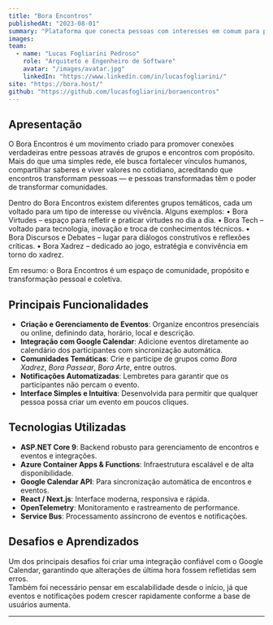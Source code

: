 ```yaml
---
title: "Bora Encontros"
publishedAt: "2023-08-01"
summary: "Plataforma que conecta pessoas com interesses em comum para promover encontros, eventos e experiências memoráveis."
images:
team:
  - name: "Lucas Fogliarini Pedroso"
    role: "Arquiteto e Engenheiro de Software"
    avatar: "/images/avatar.jpg"
    linkedIn: "https://www.linkedin.com/in/lucasfogliarini/"
site: "https://bora.host/"
github: "https://github.com/lucasfogliarini/boraencontros"
---
```


## Apresentação

O Bora Encontros é um movimento criado para promover conexões verdadeiras entre pessoas através de grupos e encontros com propósito.
Mais do que uma simples rede, ele busca fortalecer vínculos humanos, compartilhar saberes e viver valores no cotidiano, acreditando que encontros transformam pessoas — e pessoas transformadas têm o poder de transformar comunidades.

Dentro do Bora Encontros existem diferentes grupos temáticos, cada um voltado para um tipo de interesse ou vivência. Alguns exemplos:
	•	Bora Virtudes – espaço para refletir e praticar virtudes no dia a dia.
	•	Bora Tech – voltado para tecnologia, inovação e troca de conhecimentos técnicos.
	•	Bora Discursos e Debates – lugar para diálogos construtivos e reflexões críticas.
	•	Bora Xadrez – dedicado ao jogo, estratégia e convivência em torno do xadrez.

Em resumo: o Bora Encontros é um espaço de comunidade, propósito e transformação pessoal e coletiva.

## Principais Funcionalidades

- **Criação e Gerenciamento de Eventos**: Organize encontros presenciais ou online, definindo data, horário, local e descrição.
- **Integração com Google Calendar**: Adicione eventos diretamente ao calendário dos participantes com sincronização automática.
- **Comunidades Temáticas**: Crie e participe de grupos como *Bora Xadrez*, *Bora Passear*, *Bora Arte*, entre outros.
- **Notificações Automatizadas**: Lembretes para garantir que os participantes não percam o evento.
- **Interface Simples e Intuitiva**: Desenvolvida para permitir que qualquer pessoa possa criar um evento em poucos cliques.

## Tecnologias Utilizadas

- **ASP.NET Core 9**: Backend robusto para gerenciamento de encontros e eventos e integrações.
- **Azure Container Apps & Functions**: Infraestrutura escalável e de alta disponibilidade.
- **Google Calendar API**: Para sincronização automática de encontros e eventos.
- **React / Next.js**: Interface moderna, responsiva e rápida.
- **OpenTelemetry**: Monitoramento e rastreamento de performance.
- **Service Bus**: Processamento assíncrono de eventos e notificações.

## Desafios e Aprendizados

Um dos principais desafios foi criar uma integração confiável com o Google Calendar, garantindo que alterações de última hora fossem refletidas sem erros.  
Também foi necessário pensar em escalabilidade desde o início, já que eventos e notificações podem crescer rapidamente conforme a base de usuários aumenta.

---